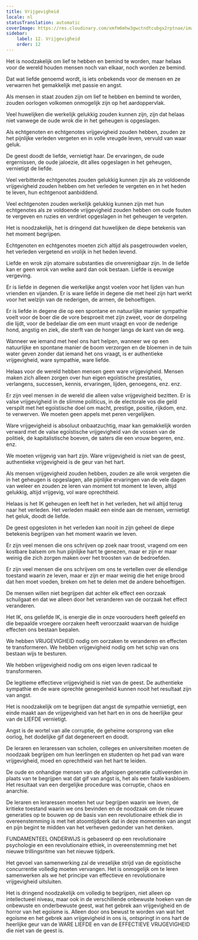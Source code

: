 ```yaml
---
title: Vrijgevigheid
locale: nl
statusTranslation: automatic
coverImage: https://res.cloudinary.com/xmfm6mhw3gwctndtcubgx2rptnae/image/upload/v1740337243/small_cover_educacion_fundamental_a051170f1c.webp
sidebar:
    label: 12. Vrijgevigheid
    order: 12
---
```

Het is noodzakelijk om lief te hebben en bemind te worden, maar helaas voor de wereld houden mensen noch van elkaar, noch worden ze bemind.

Dat wat liefde genoemd wordt, is iets onbekends voor de mensen en ze verwarren het gemakkelijk met passie en angst.

Als mensen in staat zouden zijn om lief te hebben en bemind te worden, zouden oorlogen volkomen onmogelijk zijn op het aardoppervlak.

Veel huwelijken die werkelijk gelukkig zouden kunnen zijn, zijn dat helaas niet vanwege de oude wrok die in het geheugen is opgeslagen.

Als echtgenoten en echtgenotes vrijgevigheid zouden hebben, zouden ze het pijnlijke verleden vergeten en in volle vreugde leven, vervuld van waar geluk.

De geest doodt de liefde, vernietigt haar. De ervaringen, de oude ergernissen, de oude jaloezie, dit alles opgeslagen in het geheugen, vernietigt de liefde.

Veel verbitterde echtgenotes zouden gelukkig kunnen zijn als ze voldoende vrijgevigheid zouden hebben om het verleden te vergeten en in het heden te leven, hun echtgenoot aanbiddend.

Veel echtgenoten zouden werkelijk gelukkig kunnen zijn met hun echtgenotes als ze voldoende vrijgevigheid zouden hebben om oude fouten te vergeven en ruzies en verdriet opgeslagen in het geheugen te vergeten.

Het is noodzakelijk, het is dringend dat huwelijken de diepe betekenis van het moment begrijpen.

Echtgenoten en echtgenotes moeten zich altijd als pasgetrouwden voelen, het verleden vergetend en vrolijk in het heden levend.

Liefde en wrok zijn atomaire substanties die onverenigbaar zijn. In de liefde kan er geen wrok van welke aard dan ook bestaan. Liefde is eeuwige vergeving.

Er is liefde in degenen die werkelijke angst voelen voor het lijden van hun vrienden en vijanden. Er is ware liefde in degene die met heel zijn hart werkt voor het welzijn van de nederigen, de armen, de behoeftigen.

Er is liefde in degene die op een spontane en natuurlijke manier sympathie voelt voor de boer die de vore besproeit met zijn zweet, voor de dorpeling die lijdt, voor de bedelaar die om een munt vraagt en voor de nederige hond, angstig en ziek, die sterft van de honger langs de kant van de weg.

Wanneer we iemand met heel ons hart helpen, wanneer we op een natuurlijke en spontane manier de boom verzorgen en de bloemen in de tuin water geven zonder dat iemand het ons vraagt, is er authentieke vrijgevigheid, ware sympathie, ware liefde.

Helaas voor de wereld hebben mensen geen ware vrijgevigheid. Mensen maken zich alleen zorgen over hun eigen egoïstische prestaties, verlangens, successen, kennis, ervaringen, lijden, genoegens, enz. enz.

Er zijn veel mensen in de wereld die alleen valse vrijgevigheid bezitten. Er is valse vrijgevigheid in de slimme politicus, in de electorale vos die geld verspilt met het egoïstische doel om macht, prestige, positie, rijkdom, enz. te verwerven. We moeten geen appels met peren vergelijken.

Ware vrijgevigheid is absoluut onbaatzuchtig, maar kan gemakkelijk worden verward met de valse egoïstische vrijgevigheid van de vossen van de politiek, de kapitalistische boeven, de saters die een vrouw begeren, enz. enz.

We moeten vrijgevig van hart zijn. Ware vrijgevigheid is niet van de geest, authentieke vrijgevigheid is de geur van het hart.

Als mensen vrijgevigheid zouden hebben, zouden ze alle wrok vergeten die in het geheugen is opgeslagen, alle pijnlijke ervaringen van de vele dagen van weleer en zouden ze leren van moment tot moment te leven, altijd gelukkig, altijd vrijgevig, vol ware oprechtheid.

Helaas is het IK geheugen en leeft het in het verleden, het wil altijd terug naar het verleden. Het verleden maakt een einde aan de mensen, vernietigt het geluk, doodt de liefde.

De geest opgesloten in het verleden kan nooit in zijn geheel de diepe betekenis begrijpen van het moment waarin we leven.

Er zijn veel mensen die ons schrijven op zoek naar troost, vragend om een kostbare balsem om hun pijnlijke hart te genezen, maar er zijn er maar weinig die zich zorgen maken over het troosten van de bedroefden.

Er zijn veel mensen die ons schrijven om ons te vertellen over de ellendige toestand waarin ze leven, maar er zijn er maar weinig die het enige brood dat hen moet voeden, breken om het te delen met de andere behoeftigen.

De mensen willen niet begrijpen dat achter elk effect een oorzaak schuilgaat en dat we alleen door het veranderen van de oorzaak het effect veranderen.

Het IK, ons geliefde IK, is energie die in onze voorouders heeft geleefd en die bepaalde vroegere oorzaken heeft veroorzaakt waarvan de huidige effecten ons bestaan bepalen.

We hebben VRIJGEVIGHEID nodig om oorzaken te veranderen en effecten te transformeren. We hebben vrijgevigheid nodig om het schip van ons bestaan wijs te besturen.

We hebben vrijgevigheid nodig om ons eigen leven radicaal te transformeren.

De legitieme effectieve vrijgevigheid is niet van de geest. De authentieke sympathie en de ware oprechte genegenheid kunnen nooit het resultaat zijn van angst.

Het is noodzakelijk om te begrijpen dat angst de sympathie vernietigt, een einde maakt aan de vrijgevigheid van het hart en in ons de heerlijke geur van de LIEFDE vernietigt.

Angst is de wortel van alle corruptie, de geheime oorsprong van elke oorlog, het dodelijke gif dat degenereert en doodt.

De leraren en leraressen van scholen, colleges en universiteiten moeten de noodzaak begrijpen om hun leerlingen en studenten op het pad van ware vrijgevigheid, moed en oprechtheid van het hart te leiden.

De oude en onhandige mensen van de afgelopen generatie cultiveerden in plaats van te begrijpen wat dat gif van angst is, het als een fatale kasbloem. Het resultaat van een dergelijke procedure was corruptie, chaos en anarchie.

De leraren en leraressen moeten het uur begrijpen waarin we leven, de kritieke toestand waarin we ons bevinden en de noodzaak om de nieuwe generaties op te bouwen op de basis van een revolutionaire ethiek die in overeenstemming is met het atoomtijdperk dat in deze momenten van angst en pijn begint te midden van het verheven gedonder van het denken.

FUNDAMENTEEL ONDERWIJS is gebaseerd op een revolutionaire psychologie en een revolutionaire ethiek, in overeenstemming met het nieuwe trillingsritme van het nieuwe tijdperk.

Het gevoel van samenwerking zal de vreselijke strijd van de egoïstische concurrentie volledig moeten vervangen. Het is onmogelijk om te leren samenwerken als we het principe van effectieve en revolutionaire vrijgevigheid uitsluiten.

Het is dringend noodzakelijk om volledig te begrijpen, niet alleen op intellectueel niveau, maar ook in de verschillende onbewuste hoeken van de onbewuste en onderbewuste geest, wat het gebrek aan vrijgevigheid en de horror van het egoïsme is. Alleen door ons bewust te worden van wat het egoïsme en het gebrek aan vrijgevigheid in ons is, ontspringt in ons hart de heerlijke geur van de WARE LIEFDE en van de EFFECTIEVE VRIJGEVIGHEID die niet van de geest is.

